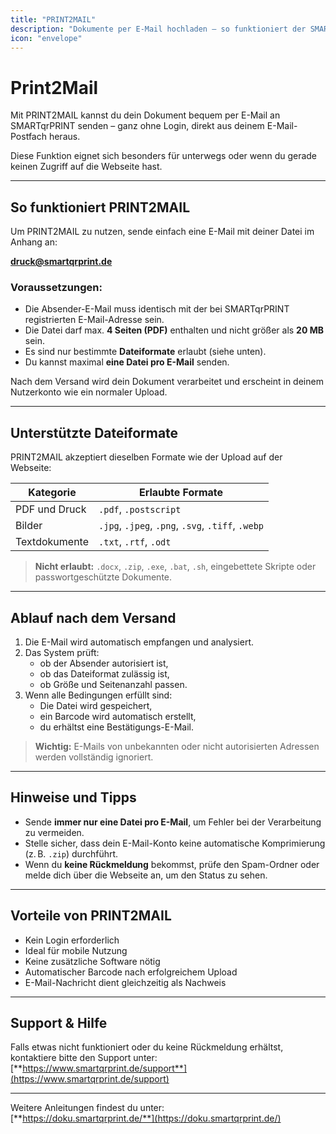```yaml
---
title: "PRINT2MAIL"
description: "Dokumente per E-Mail hochladen – so funktioniert der SMARTqrPRINT PRINT2MAIL-Dienst."
icon: "envelope"
---
```


# Print2Mail

Mit PRINT2MAIL kannst du dein Dokument bequem per E-Mail an SMARTqrPRINT senden – ganz ohne Login, direkt aus deinem E-Mail-Postfach heraus.

Diese Funktion eignet sich besonders für unterwegs oder wenn du gerade keinen Zugriff auf die Webseite hast.

---

## So funktioniert PRINT2MAIL

Um PRINT2MAIL zu nutzen, sende einfach eine E-Mail mit deiner Datei im Anhang an:

[**druck@smartqrprint.de**](mailto:druck@smartqrprint.de)

### Voraussetzungen:

- Die Absender-E-Mail muss identisch mit der bei SMARTqrPRINT registrierten E-Mail-Adresse sein.
- Die Datei darf max. **4 Seiten (PDF)** enthalten und nicht größer als **20 MB** sein.
- Es sind nur bestimmte **Dateiformate** erlaubt (siehe unten).
- Du kannst maximal **eine Datei pro E-Mail** senden.

Nach dem Versand wird dein Dokument verarbeitet und erscheint in deinem Nutzerkonto wie ein normaler Upload.

---

## Unterstützte Dateiformate

PRINT2MAIL akzeptiert dieselben Formate wie der Upload auf der Webseite:

| Kategorie     | Erlaubte Formate                                  |
| ------------- | ------------------------------------------------- |
| PDF und Druck | `.pdf`, `.postscript`                             |
| Bilder        | `.jpg`, `.jpeg`, `.png`, `.svg`, `.tiff`, `.webp` |
| Textdokumente | `.txt`, `.rtf`, `.odt`                            |

> **Nicht erlaubt:** `.docx`, `.zip`, `.exe`, `.bat`, `.sh`, eingebettete Skripte oder passwortgeschützte Dokumente.

---

## Ablauf nach dem Versand

1. Die E-Mail wird automatisch empfangen und analysiert.
2. Das System prüft:
   - ob der Absender autorisiert ist,
   - ob das Dateiformat zulässig ist,
   - ob Größe und Seitenanzahl passen.
3. Wenn alle Bedingungen erfüllt sind:
   - Die Datei wird gespeichert,
   - ein Barcode wird automatisch erstellt,
   - du erhältst eine Bestätigungs-E-Mail.

> **Wichtig:** E-Mails von unbekannten oder nicht autorisierten Adressen werden vollständig ignoriert.

---

## Hinweise und Tipps

- Sende **immer nur eine Datei pro E-Mail**, um Fehler bei der Verarbeitung zu vermeiden.
- Stelle sicher, dass dein E-Mail-Konto keine automatische Komprimierung (z. B. `.zip`) durchführt.
- Wenn du **keine Rückmeldung** bekommst, prüfe den Spam-Ordner oder melde dich über die Webseite an, um den Status zu sehen.

---

## Vorteile von PRINT2MAIL

- Kein Login erforderlich
- Ideal für mobile Nutzung
- Keine zusätzliche Software nötig
- Automatischer Barcode nach erfolgreichem Upload
- E-Mail-Nachricht dient gleichzeitig als Nachweis

---

## Support & Hilfe

Falls etwas nicht funktioniert oder du keine Rückmeldung erhältst, kontaktiere bitte den Support unter:\
[**https://www.smartqrprint.de/support**](https://www.smartqrprint.de/support)

---

Weitere Anleitungen findest du unter:\
[**https://doku.smartqrprint.de/**](https://doku.smartqrprint.de/)